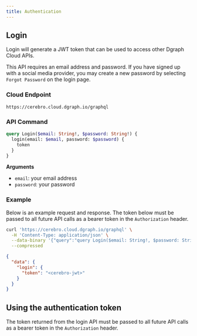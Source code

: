 ```yaml
---
title: Authentication
---
```


## Login

Login will generate a JWT token that can be used to access other Dgraph Cloud
APIs.

This API requires an email address and password. If you have signed up with a
social media provider, you may create a new password by selecting
`Forgot Password` on the login page.

### Cloud Endpoint

```
https://cerebro.cloud.dgraph.io/graphql
```

### API Command

```graphql
query Login($email: String!, $password: String!) {
  login(email: $email, password: $password) {
    token
  }
}
```

**Arguments**

- `email`: your email address
- `password`: your password

### Example

Below is an example request and response. The token below must be passed to all
future API calls as a bearer token in the `Authorization` header.

<CodeGroup>

```sh
curl 'https://cerebro.cloud.dgraph.io/graphql' \
  -H 'Content-Type: application/json' \
  --data-binary '{"query":"query Login($email: String!, $password: String!) {\n  login(email: $email, password: $password) {    \n    token\n  }\n}","variables":{"email":"<your-email>","password":"<your-password>"}}' \
  --compressed
```

```json
{
  "data": {
    "login": {
      "token": "<cerebro-jwt>"
    }
  }
}
```

</CodeGroup>

## Using the authentication token

The token returned from the login API must be passed to all future API calls as
a bearer token in the `Authorization` header.

